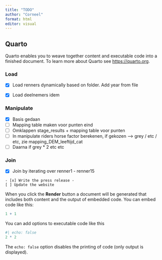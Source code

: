 ```yaml
---
title: "TODO"
author: "Corneel"
format: html
editor: visual
---
```


## Quarto

Quarto enables you to weave together content and executable code into a finished document. To learn more about Quarto see <https://quarto.org>.

### Load

-   [x] Load renners dynamically based on folder. Add year from file

-   [x] Load deelnemers idem

### Manipulate

-   [x] Basis gedaan
-   [ ] Mapping table maken voor punten eind
-   [ ] Omklappen stage_results + mapping table voor punten
-   [ ] In manipulate riders horse factor berekenen, if gekozen --\> grey / etc / etc, zie mapping_DEM_leeftijd_cat
-   [ ] Daarna if grey \* 2 etc etc

### Join

-   [x] Join by iterating over renner1 - renner15

```         
- [x] Write the press release - 
[ ] Update the website
```

When you click the **Render** button a document will be generated that includes both content and the output of embedded code. You can embed code like this:

```r
1 + 1
```

You can add options to executable code like this

```r
#| echo: false
2 * 2
```

The `echo: false` option disables the printing of code (only output is displayed).
